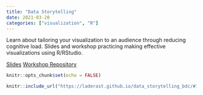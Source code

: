 ```yaml
---
title: "Data Storytelling"
date: 2021-03-20
categories: ["visualization", "R"]
---
```


Learn about tailoring your visualization to an audience through reducing cognitive load. Slides and workshop practicing making effective visualizations using R/RStudio.

[Slides](https://laderast.github.io/data_storytelling_bdc/#1){.btn .btn-primary role="button"}
[Workshop Repository](https://github.com/laderast/data_storytelling_bdc){.btn .btn-primary role="button"}

```r
knitr::opts_chunk$set(echo = FALSE)
```

```r
knitr::include_url("https://laderast.github.io/data_storytelling_bdc/#1")
```

